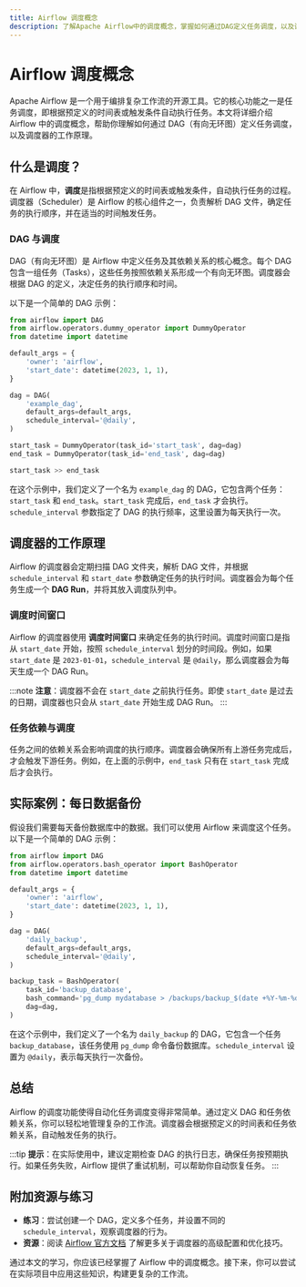 ```yaml
---
title: Airflow 调度概念
description: 了解Apache Airflow中的调度概念，掌握如何通过DAG定义任务调度，以及调度器的工作原理。
---
```


# Airflow 调度概念

Apache Airflow 是一个用于编排复杂工作流的开源工具。它的核心功能之一是任务调度，即根据预定义的时间表或触发条件自动执行任务。本文将详细介绍 Airflow 中的调度概念，帮助你理解如何通过 DAG（有向无环图）定义任务调度，以及调度器的工作原理。

## 什么是调度？

在 Airflow 中，**调度**是指根据预定义的时间表或触发条件，自动执行任务的过程。调度器（Scheduler）是 Airflow 的核心组件之一，负责解析 DAG 文件，确定任务的执行顺序，并在适当的时间触发任务。

### DAG 与调度

DAG（有向无环图）是 Airflow 中定义任务及其依赖关系的核心概念。每个 DAG 包含一组任务（Tasks），这些任务按照依赖关系形成一个有向无环图。调度器会根据 DAG 的定义，决定任务的执行顺序和时间。

以下是一个简单的 DAG 示例：

```python
from airflow import DAG
from airflow.operators.dummy_operator import DummyOperator
from datetime import datetime

default_args = {
    'owner': 'airflow',
    'start_date': datetime(2023, 1, 1),
}

dag = DAG(
    'example_dag',
    default_args=default_args,
    schedule_interval='@daily',
)

start_task = DummyOperator(task_id='start_task', dag=dag)
end_task = DummyOperator(task_id='end_task', dag=dag)

start_task >> end_task
```

在这个示例中，我们定义了一个名为 `example_dag` 的 DAG，它包含两个任务：`start_task` 和 `end_task`。`start_task` 完成后，`end_task` 才会执行。`schedule_interval` 参数指定了 DAG 的执行频率，这里设置为每天执行一次。

## 调度器的工作原理

Airflow 的调度器会定期扫描 DAG 文件夹，解析 DAG 文件，并根据 `schedule_interval` 和 `start_date` 参数确定任务的执行时间。调度器会为每个任务生成一个 **DAG Run**，并将其放入调度队列中。

### 调度时间窗口

Airflow 的调度器使用 **调度时间窗口** 来确定任务的执行时间。调度时间窗口是指从 `start_date` 开始，按照 `schedule_interval` 划分的时间段。例如，如果 `start_date` 是 `2023-01-01`，`schedule_interval` 是 `@daily`，那么调度器会为每天生成一个 DAG Run。

:::note
**注意**：调度器不会在 `start_date` 之前执行任务。即使 `start_date` 是过去的日期，调度器也只会从 `start_date` 开始生成 DAG Run。
:::

### 任务依赖与调度

任务之间的依赖关系会影响调度的执行顺序。调度器会确保所有上游任务完成后，才会触发下游任务。例如，在上面的示例中，`end_task` 只有在 `start_task` 完成后才会执行。

## 实际案例：每日数据备份

假设我们需要每天备份数据库中的数据。我们可以使用 Airflow 来调度这个任务。以下是一个简单的 DAG 示例：

```python
from airflow import DAG
from airflow.operators.bash_operator import BashOperator
from datetime import datetime

default_args = {
    'owner': 'airflow',
    'start_date': datetime(2023, 1, 1),
}

dag = DAG(
    'daily_backup',
    default_args=default_args,
    schedule_interval='@daily',
)

backup_task = BashOperator(
    task_id='backup_database',
    bash_command='pg_dump mydatabase > /backups/backup_$(date +%Y-%m-%d).sql',
    dag=dag,
)
```

在这个示例中，我们定义了一个名为 `daily_backup` 的 DAG，它包含一个任务 `backup_database`，该任务使用 `pg_dump` 命令备份数据库。`schedule_interval` 设置为 `@daily`，表示每天执行一次备份。

## 总结

Airflow 的调度功能使得自动化任务调度变得非常简单。通过定义 DAG 和任务依赖关系，你可以轻松地管理复杂的工作流。调度器会根据预定义的时间表和任务依赖关系，自动触发任务的执行。

:::tip
**提示**：在实际使用中，建议定期检查 DAG 的执行日志，确保任务按预期执行。如果任务失败，Airflow 提供了重试机制，可以帮助你自动恢复任务。
:::

## 附加资源与练习

- **练习**：尝试创建一个 DAG，定义多个任务，并设置不同的 `schedule_interval`，观察调度器的行为。
- **资源**：阅读 [Airflow 官方文档](https://airflow.apache.org/docs/) 了解更多关于调度器的高级配置和优化技巧。

通过本文的学习，你应该已经掌握了 Airflow 中的调度概念。接下来，你可以尝试在实际项目中应用这些知识，构建更复杂的工作流。